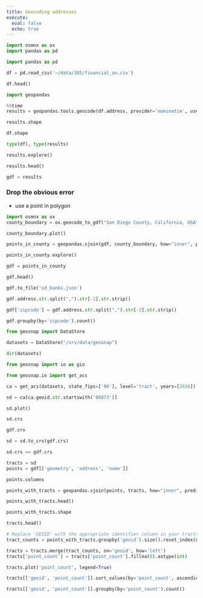 ```yaml
---
title: Geocoding addresses
execute: 
  eval: false
  echo: true
---
```


```python
import osmnx as ox
import pandas as pd
```



```python
import pandas as pd
```

```python
df = pd.read_csv('~/data/385/financial_ao.csv')
```

```python
df.head()
```

```python
import geopandas
```

```python
%%time
results = geopandas.tools.geocode(df.address, provider='nominatim', user_agent='geog385')
```

```python
results.shape
```

```python
df.shape
```

```python
type(df), type(results)
```

```python
results.explore()
```

```python
results.head()
```

```python
gdf = results
```

### Drop the obvious error
- use a point in polygon 

```python
import osmnx as ox
county_boundary = ox.geocode_to_gdf("San Diego County, California, USA")
```

```python
county_boundary.plot()
```

```python
points_in_county = geopandas.sjoin(gdf, county_boundary, how="inner", predicate="within")
```

```python
points_in_county.explore()
```

```python
gdf = points_in_county
```

```python
gdf.head()
```

```python
gdf.to_file('sd_banks.json')
```

```python
gdf.address.str.split(",").str[-2].str.strip()
```

```python
gdf['zipcode'] = gdf.address.str.split(",").str[-2].str.strip()
```

```python
gdf.groupby(by='zipcode').count()
```

```python
from geosnap import DataStore
```

```python
datasets = DataStore("/srv/data/geosnap")
```

```python
dir(datasets)
```

```python
from geosnap import io as gio
```

```python
from geosnap.io import get_acs

ca = get_acs(datasets, state_fips=['06'], level='tract', years=[2016])

```

```python
sd = ca[ca.geoid.str.startswith('06073')]
```

```python
sd.plot()
```

```python
sd.crs
```

```python
gdf.crs
```

```python
sd = sd.to_crs(gdf.crs)
```

```python
sd.crs == gdf.crs
```

```python
tracts = sd
points = gdf[['geometry', 'address', 'name']]
```

```python
points.columns
```

```python
points_with_tracts = geopandas.sjoin(points, tracts, how="inner", predicate="within", lsuffix="left", rsuffix="right")
```

```python
points_with_tracts.head()
```

```python
points_with_tracts.shape
```

```python
tracts.head()
```

```python
# Replace 'GEOID' with the appropriate identifier column in your tracts GeoDataFrame
tract_counts = points_with_tracts.groupby('geoid').size().reset_index(name='point_count')
```

```python
tracts = tracts.merge(tract_counts, on='geoid', how='left')
tracts['point_count'] = tracts['point_count'].fillna(0).astype(int)
```

```python
tracts.plot('point_count', legend=True)
```

```python
tracts[['geoid', 'point_count']].sort_values(by='point_count', ascending=False).head(10)
```

```python
tracts[['geoid', 'point_count']].groupby(by='point_count').count()
```


